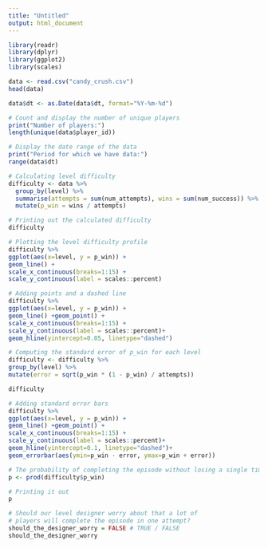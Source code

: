 ```yaml
---
title: "Untitled"
output: html_document
---
```


```r
library(readr)
library(dplyr)
library(ggplot2)
library(scales)
```


```r
data <- read.csv("candy_crush.csv")
head(data)
```


```r
data$dt <- as.Date(data$dt, format="%Y-%m-%d")
```


```r
# Count and display the number of unique players
print("Number of players:")
length(unique(data$player_id))

# Display the date range of the data
print("Period for which we have data:")
range(data$dt)
```

```r
# Calculating level difficulty
difficulty <- data %>%
  group_by(level) %>%
  summarise(attempts = sum(num_attempts), wins = sum(num_success)) %>%
  mutate(p_win = wins / attempts)

# Printing out the calculated difficulty
difficulty
```

```r
# Plotting the level difficulty profile
difficulty %>%
ggplot(aes(x=level, y = p_win)) +
geom_line() +
scale_x_continuous(breaks=1:15) +
scale_y_continuous(label = scales::percent)
```

```r
# Adding points and a dashed line
difficulty %>%
ggplot(aes(x=level, y = p_win)) +
geom_line() +geom_point() +
scale_x_continuous(breaks=1:15) +
scale_y_continuous(label = scales::percent)+
geom_hline(yintercept=0.05, linetype="dashed")
```

```r
# Computing the standard error of p_win for each level
difficulty <- difficulty %>%
group_by(level) %>%
mutate(error = sqrt(p_win * (1 - p_win) / attempts))

difficulty
```

```r
# Adding standard error bars
difficulty %>%
ggplot(aes(x=level, y = p_win)) +
geom_line() +geom_point() +
scale_x_continuous(breaks=1:15) +
scale_y_continuous(label = scales::percent)+
geom_hline(yintercept=0.1, linetype="dashed")+
geom_errorbar(aes(ymin=p_win - error, ymax=p_win + error))
```

```r
# The probability of completing the episode without losing a single time
p <- prod(difficulty$p_win) 

# Printing it out
p
```

```r
# Should our level designer worry about that a lot of 
# players will complete the episode in one attempt?
should_the_designer_worry = FALSE # TRUE / FALSE
should_the_designer_worry
```

